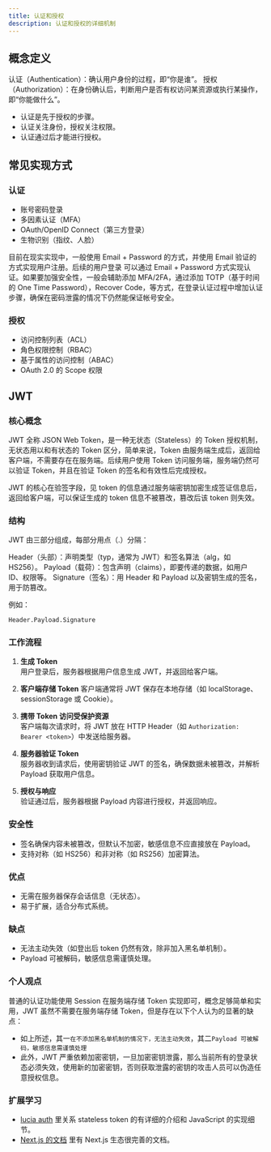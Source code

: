 ```yaml
---
title: 认证和授权
description: 认证和授权的详细机制
---
```


## 概念定义

认证（Authentication）：确认用户身份的过程，即“你是谁”。
授权（Authorization）：在身份确认后，判断用户是否有权访问某资源或执行某操作，即“你能做什么”。

- 认证是先于授权的步骤。
- 认证关注身份，授权关注权限。
- 认证通过后才能进行授权。

## 常见实现方式

### 认证
- 账号密码登录
- 多因素认证（MFA）
- OAuth/OpenID Connect（第三方登录）
- 生物识别（指纹、人脸）

目前在现实实现中，一般使用 Email + Password 的方式，并使用 Email 验证的方式实现用户注册。后续的用户登录 可以通过 Email + Password 方式实现认证。如果要加强安全性，一般会辅助添加 MFA/2FA，通过添加 TOTP（基于时间的 One Time Password），Recover Code，等方式，在登录认证过程中增加认证步骤，确保在密码泄露的情况下仍然能保证帐号安全。

### 授权
- 访问控制列表（ACL）
- 角色权限控制（RBAC）
- 基于属性的访问控制（ABAC）
- OAuth 2.0 的 Scope 权限

## JWT

### 核心概念

JWT 全称 JSON Web Token，是一种无状态（Stateless）的 Token 授权机制，无状态用以和有状态的 Token 区分，简单来说，Token 由服务端生成后，返回给客户端，不需要存在在服务端。后续用户使用 Token 访问服务端，服务端仍然可以验证 Token，并且在验证 Token 的签名和有效性后完成授权。

JWT 的核心在验签字段，见 token 的信息通过服务端密钥加密生成签证信息后，返回给客户端，可以保证生成的 token 信息不被篡改，篡改后该 token 则失效。

### 结构

JWT 由三部分组成，每部分用点（.）分隔：

Header（头部）：声明类型（typ，通常为 JWT）和签名算法（alg，如 HS256）。
Payload（载荷）：包含声明（claims），即要传递的数据，如用户 ID、权限等。
Signature（签名）：用 Header 和 Payload 以及密钥生成的签名，用于防篡改。

例如：

```txt
Header.Payload.Signature
```

### 工作流程

1. **生成 Token**  
   用户登录后，服务器根据用户信息生成 JWT，并返回给客户端。

2. **客户端存储 Token**
   客户端通常将 JWT 保存在本地存储（如 localStorage、sessionStorage 或 Cookie）。

3. **携带 Token 访问受保护资源**  
   客户端每次请求时，将 JWT 放在 HTTP Header（如 `Authorization: Bearer <token>`）中发送给服务器。

4. **服务器验证 Token**  
   服务器收到请求后，使用密钥验证 JWT 的签名，确保数据未被篡改，并解析 Payload 获取用户信息。

5. **授权与响应**  
   验证通过后，服务器根据 Payload 内容进行授权，并返回响应。

### 安全性

- 签名确保内容未被篡改，但默认不加密，敏感信息不应直接放在 Payload。
- 支持对称（如 HS256）和非对称（如 RS256）加密算法。

### 优点

- 无需在服务器保存会话信息（无状态）。
- 易于扩展，适合分布式系统。

### 缺点

- 无法主动失效（如登出后 token 仍然有效，除非加入黑名单机制）。
- Payload 可被解码，敏感信息需谨慎处理。

### 个人观点

普通的认证功能使用 Session 在服务端存储 Token 实现即可，概念足够简单和实用，JWT 虽然不需要在服务端存储 Token，但是存在以下个人认为的显著的缺点：

- 如上所述，其一`在不添加黑名单机制的情况下，无法主动失效`，其二`Payload 可被解码，敏感信息需谨慎处理`
- 此外，JWT 严重依赖加密密钥，一旦加密密钥泄露，那么当前所有的登录状态必须失效，使用新的加密密钥，否则获取泄露的密钥的攻击人员可以伪造任意授权信息。

### 扩展学习

- [lucia auth](https://lucia-auth.com/sessions/stateless-tokens) 里关系 stateless token 的有详细的介绍和 JavaScript 的实现细节。
- [Next.js 的文档](https://nextjs.org/docs/app/guides/authentication) 里有 Next.js 生态很完善的文档。
